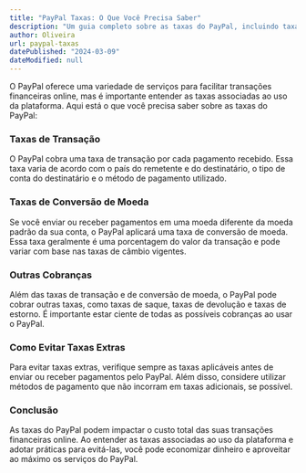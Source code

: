 ```yaml
---
title: "PayPal Taxas: O Que Você Precisa Saber"
description: "Um guia completo sobre as taxas do PayPal, incluindo taxas de transação, taxas de conversão de moeda e outras cobranças associadas ao uso da plataforma."
author: Oliveira
url: paypal-taxas
datePublished: "2024-03-09"
dateModified: null
---
```


O PayPal oferece uma variedade de serviços para facilitar transações financeiras online, mas é importante entender as taxas associadas ao uso da plataforma. Aqui está o que você precisa saber sobre as taxas do PayPal:

### Taxas de Transação

O PayPal cobra uma taxa de transação por cada pagamento recebido. Essa taxa varia de acordo com o país do remetente e do destinatário, o tipo de conta do destinatário e o método de pagamento utilizado.

### Taxas de Conversão de Moeda

Se você enviar ou receber pagamentos em uma moeda diferente da moeda padrão da sua conta, o PayPal aplicará uma taxa de conversão de moeda. Essa taxa geralmente é uma porcentagem do valor da transação e pode variar com base nas taxas de câmbio vigentes.

### Outras Cobranças

Além das taxas de transação e de conversão de moeda, o PayPal pode cobrar outras taxas, como taxas de saque, taxas de devolução e taxas de estorno. É importante estar ciente de todas as possíveis cobranças ao usar o PayPal.

### Como Evitar Taxas Extras

Para evitar taxas extras, verifique sempre as taxas aplicáveis antes de enviar ou receber pagamentos pelo PayPal. Além disso, considere utilizar métodos de pagamento que não incorram em taxas adicionais, se possível.

### Conclusão

As taxas do PayPal podem impactar o custo total das suas transações financeiras online. Ao entender as taxas associadas ao uso da plataforma e adotar práticas para evitá-las, você pode economizar dinheiro e aproveitar ao máximo os serviços do PayPal.
